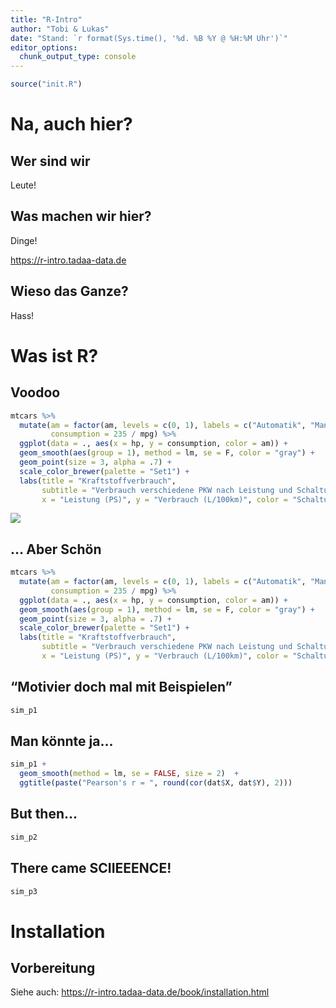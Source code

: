```yaml
---
title: "R-Intro"
author: "Tobi & Lukas"
date: "Stand: `r format(Sys.time(), '%d. %B %Y @ %H:%M Uhr')`"
editor_options: 
  chunk_output_type: console
---
```


```r
source("init.R")
```

# Na, auch hier? {data-background="assets/gifs/welcome.gif" data-background-size="60%"}

## Wer sind wir

Leute!

## Was machen wir hier?

Dinge!

<span class="big"><https://r-intro.tadaa-data.de></span>

## Wieso das Ganze?

Hass!

# Was ist R? {data-background="assets/images/RStudio-Ball.png" data-background-size="40%"}

## Voodoo

```r
mtcars %>%
  mutate(am = factor(am, levels = c(0, 1), labels = c("Automatik", "Manuell")),
         consumption = 235 / mpg) %>%
  ggplot(data = ., aes(x = hp, y = consumption, color = am)) +
  geom_smooth(aes(group = 1), method = lm, se = F, color = "gray") +
  geom_point(size = 3, alpha = .7) +
  scale_color_brewer(palette = "Set1") +
  labs(title = "Kraftstoffverbrauch",
       subtitle = "Verbrauch verschiedene PKW nach Leistung und Schaltung",
       x = "Leistung (PS)", y = "Verbrauch (L/100km)", color = "Schaltung")
```

<div class="fragment">
![](assets/gifs/confused.gif)
</div>

## ... Aber Schön

```r
mtcars %>%
  mutate(am = factor(am, levels = c(0, 1), labels = c("Automatik", "Manuell")),
         consumption = 235 / mpg) %>%
  ggplot(data = ., aes(x = hp, y = consumption, color = am)) +
  geom_smooth(aes(group = 1), method = lm, se = F, color = "gray") +
  geom_point(size = 3, alpha = .7) +
  scale_color_brewer(palette = "Set1") +
  labs(title = "Kraftstoffverbrauch",
       subtitle = "Verbrauch verschiedene PKW nach Leistung und Schaltung",
       x = "Leistung (PS)", y = "Verbrauch (L/100km)", color = "Schaltung")
```

## "Motivier doch mal mit Beispielen"

```r
sim_p1
```

## Man könnte ja…

```r
sim_p1 + 
  geom_smooth(method = lm, se = FALSE, size = 2)  +
  ggtitle(paste("Pearson's r = ", round(cor(dat$X, dat$Y), 2)))
```

## But then…

```r
sim_p2
```

## There came SCIIEEENCE!

```r
sim_p3
```


# Installation {data-background="assets/gifs/software_MGdfeiKtEiEPS.gif" data-background-size="60%"}

## Vorbereitung

Siehe auch: <https://r-intro.tadaa-data.de/book/installation.html>
